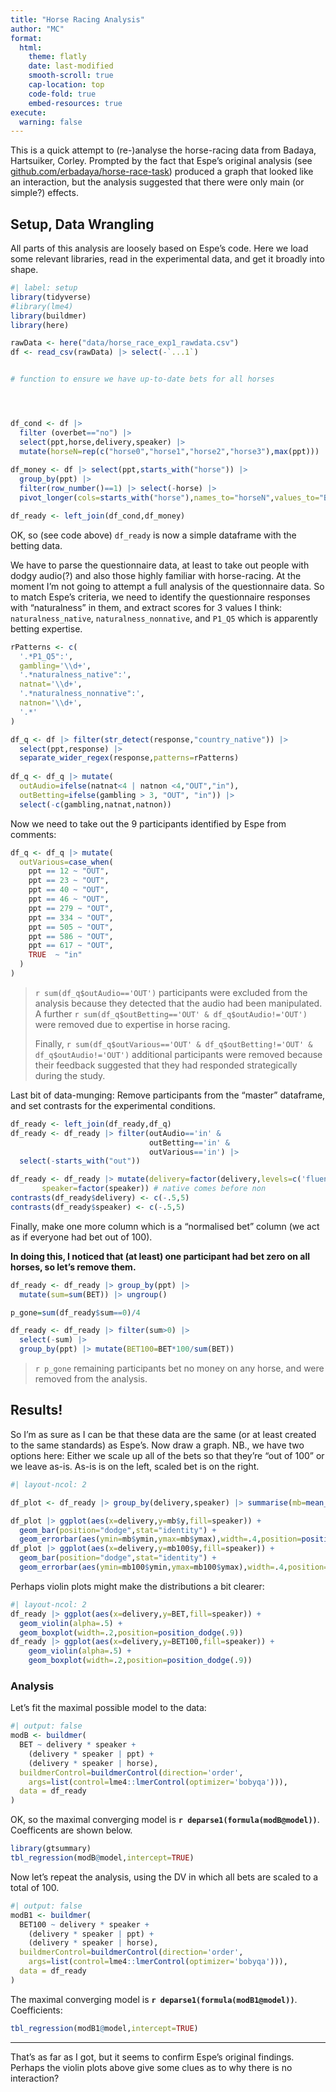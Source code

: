 ```yaml
---
title: "Horse Racing Analysis"
author: "MC"
format:
  html:
    theme: flatly
    date: last-modified
    smooth-scroll: true
    cap-location: top
    code-fold: true
    embed-resources: true
execute:
  warning: false
---
```


This is a quick attempt to (re-)analyse the horse-racing data from Badaya, Hartsuiker, Corley.  Prompted by the fact that Espe's original analysis (see [github.com/erbadaya/horse-race-task](https://github.com/erbadaya/horse-race-task)) produced a graph that looked like an interaction, but the analysis suggested that there were only main (or simple?) effects.

## Setup, Data Wrangling

All parts of this analysis are loosely based on Espe's code.  Here we load some relevant libraries, read in the experimental data, and get it broadly into shape.

```r
#| label: setup
library(tidyverse)
#library(lme4)
library(buildmer)
library(here)

rawData <- here("data/horse_race_exp1_rawdata.csv")
df <- read_csv(rawData) |> select(-`...1`)


# function to ensure we have up-to-date bets for all horses




df_cond <- df |>
  filter (overbet=="no") |>
  select(ppt,horse,delivery,speaker) |>
  mutate(horseN=rep(c("horse0","horse1","horse2","horse3"),max(ppt)))
  
df_money <- df |> select(ppt,starts_with("horse")) |>
  group_by(ppt) |>
  filter(row_number()==1) |> select(-horse) |>
  pivot_longer(cols=starts_with("horse"),names_to="horseN",values_to="BET")

df_ready <- left_join(df_cond,df_money)
```
OK, so (see code above) `df_ready` is now a simple dataframe with the betting data.

We have to parse the questionnaire data, at least to take out people with dodgy audio(?) and also those highly familiar with horse-racing.  At the moment I'm not going to attempt a full analysis of the questionnaire data.  So to match Espe's criteria, we need to identify the questionnaire responses with "naturalness" in them, and extract scores for 3 values I think:  `naturalness_native`, `naturalness_nonnative`, and `P1_Q5` which is apparently betting expertise.

```r

rPatterns <- c(
  '.*P1_Q5":',
  gambling='\\d+',
  '.*naturalness_native":',
  natnat='\\d+',
  '.*naturalness_nonnative":',
  natnon='\\d+',
  '.*'
)

df_q <- df |> filter(str_detect(response,"country_native")) |>
  select(ppt,response) |>
  separate_wider_regex(response,patterns=rPatterns)
  
df_q <- df_q |> mutate(
  outAudio=ifelse(natnat<4 | natnon <4,"OUT","in"),
  outBetting=ifelse(gambling > 3, "OUT", "in")) |>
  select(-c(gambling,natnat,natnon))

```

Now we need to take out the 9 participants identified by Espe from comments:

```r
df_q <- df_q |> mutate(
  outVarious=case_when(
    ppt == 12 ~ "OUT", 
    ppt == 23 ~ "OUT",
    ppt == 40 ~ "OUT", 
    ppt == 46 ~ "OUT", 
    ppt == 279 ~ "OUT", 
    ppt == 334 ~ "OUT", 
    ppt == 505 ~ "OUT", 
    ppt == 586 ~ "OUT", 
    ppt == 617 ~ "OUT",  
    TRUE  ~ "in"
  )
)
```


> `r sum(df_q$outAudio=='OUT')` participants were excluded from
> the analysis because
> they detected that the audio had been manipulated.
> A further `r sum(df_q$outBetting=='OUT' & df_q$outAudio!='OUT')` were
> removed due to expertise in horse racing.
> 
> Finally, `r sum(df_q$outVarious=='OUT' & df_q$outBetting!='OUT' & df_q$outAudio!='OUT')` additional
> participants were removed because their feedback
> suggested that they had responded strategically during the
> study.

Last bit of data-munging: Remove participants from the "master" dataframe, and set contrasts for the experimental conditions.

```r
df_ready <- left_join(df_ready,df_q)
df_ready <- df_ready |> filter(outAudio=='in' &
                               outBetting=='in' &
                               outVarious=='in') |>
  select(-starts_with("out"))

df_ready <- df_ready |> mutate(delivery=factor(delivery,levels=c('fluent','disfluent')),
       speaker=factor(speaker)) # native comes before non
contrasts(df_ready$delivery) <- c(-.5,5)
contrasts(df_ready$speaker) <- c(-.5,5)
```

Finally, make one more column which is a "normalised bet" column (we act as if everyone had bet out of 100).

**In doing this, I noticed that (at least) one participant had bet zero on all horses, so let's remove them.**

```r
df_ready <- df_ready |> group_by(ppt) |>
  mutate(sum=sum(BET)) |> ungroup()

p_gone=sum(df_ready$sum==0)/4

df_ready <- df_ready |> filter(sum>0) |>
  select(-sum) |>
  group_by(ppt) |> mutate(BET100=BET*100/sum(BET))
```

> `r p_gone` remaining participants bet no money on any horse, and were removed
> from the analysis.

## Results!

So I'm as sure as I can be that these data are the same (or at least created to the same standards) as Espe's.  Now draw a graph.  NB., we have two options here:  Either we scale up all of the bets so that they're "out of 100" or we leave as-is.  As-is is on the left, scaled bet is on the right.


```r
#| layout-ncol: 2

df_plot <- df_ready |> group_by(delivery,speaker) |> summarise(mb=mean_se(BET),mb100=mean_se(BET100))

df_plot |> ggplot(aes(x=delivery,y=mb$y,fill=speaker)) +
  geom_bar(position="dodge",stat="identity") +
  geom_errorbar(aes(ymin=mb$ymin,ymax=mb$ymax),width=.4,position=position_dodge(.9))
df_plot |> ggplot(aes(x=delivery,y=mb100$y,fill=speaker)) +
  geom_bar(position="dodge",stat="identity") +
  geom_errorbar(aes(ymin=mb100$ymin,ymax=mb100$ymax),width=.4,position=position_dodge(.9))
```

Perhaps violin plots might make the distributions a bit clearer:


```r
#| layout-ncol: 2
df_ready |> ggplot(aes(x=delivery,y=BET,fill=speaker)) +
  geom_violin(alpha=.5) +
  geom_boxplot(width=.2,position=position_dodge(.9)) 
df_ready |> ggplot(aes(x=delivery,y=BET100,fill=speaker)) +
    geom_violin(alpha=.5) +
    geom_boxplot(width=.2,position=position_dodge(.9))
```

### Analysis

Let's fit the maximal possible model to the data:

```r
#| output: false
modB <- buildmer(
  BET ~ delivery * speaker +
    (delivery * speaker | ppt) +
    (delivery * speaker | horse),
  buildmerControl=buildmerControl(direction='order',
    args=list(control=lme4::lmerControl(optimizer='bobyqa'))),
  data = df_ready
)
```
OK, so the maximal converging model is **`r deparse1(formula(modB@model))`**.  Coefficents are shown below.

```r
library(gtsummary)
tbl_regression(modB@model,intercept=TRUE)
```

Now let's repeat the analysis, using the DV in which all bets are scaled to a total of 100.

```r
#| output: false
modB1 <- buildmer(
  BET100 ~ delivery * speaker +
    (delivery * speaker | ppt) +
    (delivery * speaker | horse),
  buildmerControl=buildmerControl(direction='order',
    args=list(control=lme4::lmerControl(optimizer='bobyqa'))),
  data = df_ready
)
```

The maximal converging model is **`r deparse1(formula(modB1@model))`**. Coefficients:

```r
tbl_regression(modB1@model,intercept=TRUE)
```

---

That's as far as I got, but it seems to confirm Espe's original findings.  Perhaps the violin plots above give some clues as to why there is no interaction?



